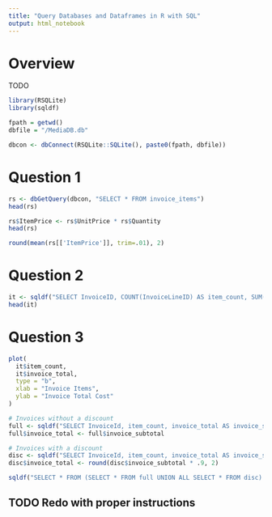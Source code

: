 ```yaml
---
title: "Query Databases and Dataframes in R with SQL"
output: html_notebook
---
```


# Overview
TODO

```r
library(RSQLite)
library(sqldf)

fpath = getwd()
dbfile = "/MediaDB.db"

dbcon <- dbConnect(RSQLite::SQLite(), paste0(fpath, dbfile))
```

# Question 1
```r
rs <- dbGetQuery(dbcon, "SELECT * FROM invoice_items")
head(rs)
```

```r
rs$ItemPrice <- rs$UnitPrice * rs$Quantity
head(rs)
```

```r
round(mean(rs[['ItemPrice']], trim=.01), 2)
```

# Question 2 
```r
it <- sqldf("SELECT InvoiceID, COUNT(InvoiceLineID) AS item_count, SUM(ItemPrice) AS invoice_total FROM rs GROUP BY InvoiceID")
head(it)
```

# Question 3
```r
plot(
  it$item_count, 
  it$invoice_total,
  type = "b",
  xlab = "Invoice Items",
  ylab = "Invoice Total Cost"
)
```


```r
# Invoices without a discount
full <- sqldf("SELECT InvoiceId, item_count, invoice_total AS invoice_subtotal FROM it WHERE item_count <= 10")
full$invoice_total <- full$invoice_subtotal

# Invoices with a discount 
disc <- sqldf("SELECT InvoiceId, item_count, invoice_total AS invoice_subtotal FROM it WHERE item_count > 10")
disc$invoice_total <- round(disc$invoice_subtotal * .9, 2)

sqldf("SELECT * FROM (SELECT * FROM full UNION ALL SELECT * FROM disc) ORDER BY InvoiceId")
```

## TODO Redo with proper instructions

